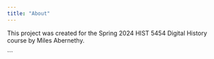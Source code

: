 ```yaml
---
title: "About"
---
```


This project was created for the Spring 2024 HIST 5454 Digital History course by Miles Abernethy.

\`\`\`
